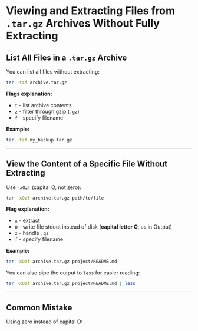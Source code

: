 # Viewing and Extracting Files from `.tar.gz` Archives Without Fully Extracting

## List All Files in a `.tar.gz` Archive

You can list all files without extracting:

```bash
tar -tzf archive.tar.gz
```

**Flags explanation:**
- `t` - list archive contents
- `z` - filter through gzip (`.gz`)
- `f` - specify filename

**Example:**
```bash
tar -tzf my_backup.tar.gz
```

---

## View the Content of a Specific File Without Extracting

Use `-xOzf` (capital O, not zero):

```bash
tar -xOzf archive.tar.gz path/to/file
```

**Flag explanation:**
- `x` - extract
- `O` - write file stdout instead of disk (**capital letter O**, as in Output)
- `z` - handle `.gz`
- `f` - specify filename

**Example:**

```bash
tar -xOzf archive.tar.gz project/README.md
```

You can also pipe the output to `less` for easier reading:

```bash
tar -xOzf archive.tar.gz project/README.md | less
```

---

## Common Mistake
Using zero instead of capital O:
